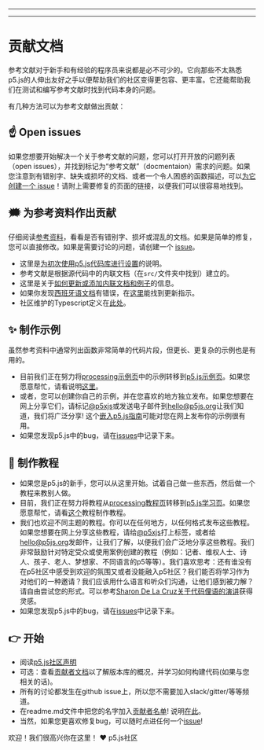 
---

---
# 贡献文档

参考文献对于新手和有经验的程序员来说都是必不可少的。它向那些不太熟悉p5.js的人伸出友好之手以便帮助我们的社区变得更包容、更丰富。它还能帮助我们在测试和编写参考文献时找到代码本身的问题。

有几种方法可以为参考文献做出贡献：

## ☝️ Open issues
如果您想要开始解决一个关于参考文献的问题，您可以打开开放的问题列表（open issues），并找到标记为“参考文献”（docmentaion）需求的问题。如果您注意到有错别字、缺失或损坏的文档、或者一个令人困惑的函数描述，可以[为它创建一个 issue](https://github.com/processing/p5.js/issues)！请附上需要修复的页面的链接，以便我们可以很容易地找到。

## 🗯 为参考资料作出贡献
仔细阅读[参考资料](http://p5js.org/reference/)，看看是否有错别字、损坏或混乱的文档。如果是简单的修复，您可以直接修改。如果是需要讨论的问题，请创建一个 [issue](https://github.com/processing/p5.js/issues/new)。
* 这里是[为初次使用p5.js代码库进行设置](./README/)的说明。
* 参考文献是根据源代码中的内联文档（在`src/`文件夹中找到）建立的。
* 这里是关于[如何更新或添加内联文档和例子](./inline_documentation/)的信息。
* 如果你发现[西班牙语文档](http://p5js.org/es)有错误，在[这里](https://github.com/processing/p5.js-website#internationalization-i18n-and-structure)能找到更新指示。
* 社区维护的Typescript定义在[此处](https://github.com/p5-types/p5.ts)。

## ✨ 制作示例
虽然参考资料中通常列出函数非常简单的代码片段，但更长、更复杂的示例也是有用的。
* 目前我们正在努力将[processing示例页](https://processing.org/examples/)中的示例转移到[p5.js示例页](http://p5js.org/examples)。如果您愿意帮忙，请看说明[这里](https://github.com/processing/p5.js-website/blob/main/contributor_docs/Adding_examples/)。
* 或者，您可以创建你自己的示例，并在您喜欢的地方独立发布。如果您想要在网上分享它们，请标记[@p5xjs](https://twitter.com/p5xjs)或发送电子邮件到[hello@p5js.org](mailto:hello@p5js.org)让我们知道，我们将广泛分享! 这个[嵌入p5.js指南](https://github.com/processing/p5.js/wiki/Embedding-p5.js)可能对您在网上发布你的示例很有用。
* 如果您发现p5.js中的bug，请在[issues](https://github.com/processing/p5.js/issues)中记录下来。

## 👯 制作教程
* 如果您是p5.js的新手，您可以从这里开始。试着自己做一些东西，然后做一个教程来教别人做。
* 目前，我们正在努力将教程从[processing教程页](https://processing.org/tutorials)转移到[p5.js学习页](http://p5js.org/learn)。如果您愿意帮忙，请看[这个](https://p5js.org/learn/tutorial-guide.html)教程制作教程。
* 我们也欢迎不同主题的教程。你可以在任何地方，以任何格式发布这些教程。如果您想要在网上分享这些教程，请给[@p5xjs](https://twitter.com/p5xjs)打上标签，或者给[hello@p5js.org](mailto:hello@p5js.org)发邮件，让我们了解，以便我们会广泛地分享这些教程。我们非常鼓励针对特定受众或使用案例创建的教程（例如：记者、维权人士、诗人、孩子、老人、梦想家、不同语言的p5等等）。我们喜欢思考：还有谁没有在p5社区中感受到欢迎的氛围又或者没能融入p5社区？我们能否将学习作为对他们的一种邀请？我们应该用什么语言和听众们沟通，让他们感到被力解？请自由尝试您的形式。可以参考[Sharon De La Cruz关于代码俚语的演讲](https://www.youtube.com/watch?v=CFT6w9NKfCs)获得灵感。
* 如果您发现p5.js中的bug，请在[issues](https://github.com/processing/p5.js/issues)中记录下来。

## 👉 开始
* 阅读[p5.js社区声明](http://p5js.org/community/)
* 可选：查看[贡献者文档](./README/)以了解版本库的概况，并学习如何构建代码(如果与您相关的话)。
* 所有的讨论都发生在github issue上，所以您不需要加入slack/gitter/等等频道。
* 在readme.md文件中把您的名字加入[贡献者名单](https://github.com/processing/p5.js#contributors)! 说明[在此](https://github.com/processing/p5.js/issues/2309)。
* 当然，如果您更喜欢修复bug，可以随时点进任何一个[issue](https://github.com/processing/p5.js/issues)!

欢迎！我们很高兴你在这里！
❤️ p5.js社区


